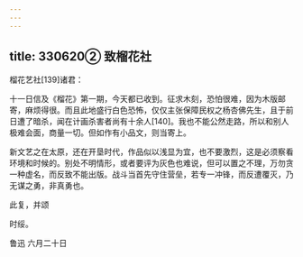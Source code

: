 ```yaml
---
---
---
```

title: 330620② 致榴花社
---




榴花艺社[139]诸君：

十一日信及《榴花》第一期，今天都已收到。征求木刻，恐怕很难，因为木版邮寄，麻烦得很。而且此地盛行白色恐怖，仅仅主张保障民权之杨杏佛先生，且于前日遭了暗杀，闻在计画杀害者尚有十余人[140]。我也不能公然走路，所以和别人极难会面，商量一切。但如作有小品文，则当寄上。

新文艺之在太原，还在开垦时代，作品似以浅显为宜，也不要激烈，这是必须察看环境和时候的。别处不明情形，或者要评为灰色也难说，但可以置之不理，万勿贪一种虚名，而反致不能出版。战斗当首先守住营垒，若专一冲锋，而反遭覆灭，乃无谋之勇，非真勇也。

此复，并颂

时绥。

鲁迅 六月二十日